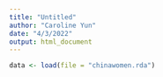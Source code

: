 ```yaml
---
title: "Untitled"
author: "Caroline Yun"
date: "4/3/2022"
output: html_document
---
```

```r
data <- load(file = "chinawomen.rda")



```

